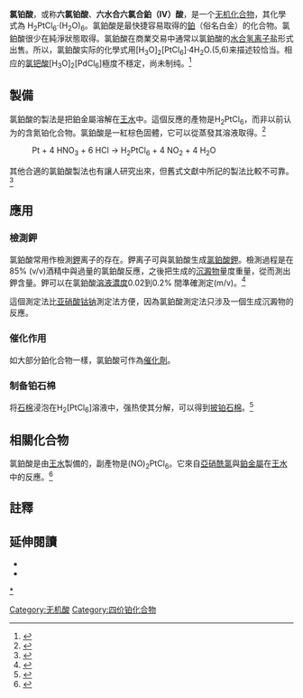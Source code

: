 {{Chembox
| Name = 六水合六氯合鉑(IV)酸
| ImageFile = Chloroplatinic-acid-2D.svg
<!-- | ImageSize = 200px -->
| ImageName = Dihydrogen hexachloroplatinate (IV) hexahydrate
| IUPACName = Dihydrogen hexachloroplatinate (IV)<br /> hexahydrate<!-- e.g. Iron(II) chloride -->
| OtherNames = 氯鉑酸；六氯鉑酸；六氯合鉑(IV)酸；六氯鉑(IV)酸
<!-- e.g. Ferrous chloride etc, + linked mineral names -->
| Section1 = {{Chembox Identifiers
| CASNo = 16941-12-1
| CASNo_Ref = {{cascite|correct|CAS}}
| RTECS = TP1510000
| ChemSpiderID_Ref = {{chemspidercite|correct|chemspider}}| ChemSpiderID = 55731
| PubChem = 61859
| UNII_Ref = {{fdacite|correct|FDA}}| UNII = Q65224GJ7F
| InChI = 1/6ClH.Pt/h6*1H;/q;;;;;;+4/p-4/rCl6Pt/c1-7(2,3,4,5)6/q-2/p+2
| SMILES = [H+].[H+].Cl[Pt-2](Cl)(Cl)(Cl)(Cl)Cl
| InChIKey = GBFHNZZOZWQQPA-DUMOQKOKAQ
| StdInChI_Ref = {{stdinchicite|correct|chemspider}}| StdInChI = 1S/6ClH.Pt/h6*1H;/q;;;;;;+4/p-4
| StdInChIKey_Ref = {{stdinchicite|correct|chemspider}}| StdInChIKey = GBFHNZZOZWQQPA-UHFFFAOYSA-J
| EINECS = 241-010-7
}}
| Section2 = {{Chembox Properties
| Formula = H<sub>2</sub>PtCl<sub>6</sub>·(H<sub>2</sub>O)<sub>6</sub>
| MolarMass = 517.891 
| Appearance = 紅棕色固體
| Density = （固體） 2.431
| Solubility = 高度易溶
| MeltingPt = 60 °C (333 K)
| BoilingPt = 分解
| pKa = 
}}
| Section3 = {{Chembox Structure
| Coordination = 八面体
| CrystalStruct = 反萤石
| Dipole = 0 [[德拜|D]]
}}
| Section7 = {{Chembox Hazards
| ExternalMSDS = [http://ptcl.chem.ox.ac.uk/MSDS/DI/dihydrogen_hexachloroplatinate_IV_hexahydrate.html 英文MSDS]
| NFPA-H = 3
| NFPA-F =
| NFPA-R =
| RPhrases = {{R34}}, {{R42}}, {{R43}}
| SPhrases = {{S22}}, {{S26}}, {{S36/37/39}}, {{S45}}
}}
| Section8 = {{Chembox Related
| OtherAnions = H<sub>2</sub>PdCl<sub>6</sub> [[六氯合鈀酸|六氯合鈀酸]]
| OtherCations = K<sub>2</sub>PtCl<sub>6</sub> [[六氯合鉑酸鉀|六氯合鉑酸鉀]]<br />K<sub>2</sub>PtCl<sub>4</sub> [[四氯合鉑酸鉀|四氯合鉑酸鉀]]<br />(NH<sub>4</sub>)<sub>2</sub>PtCl<sub>6</sub> [[六氯合鉑酸銨|六氯合鉑酸銨]]<br /> Rb<sub>2</sub>PtCl<sub>6</sub> [[六氯合鉑酸銣|六氯合鉑酸銣]]<br />Cs<sub>2</sub>PtCl<sub>6</sub> [[六氯合鉑酸銫|六氯合鉑酸銫]]
| Function = 
| OtherFunctn = 
 }}
}}
'''氯铂酸'''，或称'''六氯铂酸'''、'''六水合六氯合鉑（IV）酸'''，是一个[[无机化合物|无机化合物]]，其化學式為 H<sub>2</sub>PtCl<sub>6</sub>·(H<sub>2</sub>O)<sub>6</sub>。氯鉑酸是最快捷容易取得的[[鉑|鉑]]（俗名白金）的化合物。氯鉑酸很少在純淨狀態取得。氯鉑酸在商業交易中通常以氯鉑酸的[[水合氢离子|水合氢离子]]盐形式出售。所以，氯鉑酸实际的化學式用[H<sub>3</sub>O]<sub>2</sub>[PtCl<sub>6</sub>]·4H<sub>2</sub>O.(5,6)来描述较恰当。相应的[[氯钯酸|氯钯酸]][H<sub>3</sub>O]<sub>2</sub>[PdCl<sub>6</sub>]極度不穩定，尚未制纯。<ref>{{Cite book|url=http://search.ebscohost.com/login.aspx?direct=true&scope=site&db=nlebk&db=nlabk&AN=33994|date=1997|isbn=978-0-585-37339-3|oclc=48138330|language=en|first=N. N|last=Greenwood|first2=A|last2=Earnshaw|title=Chemistry of the elements}}</ref>

==製備==
氯鉑酸的製法是把鉑金屬溶解在[[王水|王水]]中。這個反應的產物是H<sub>2</sub>PtCl<sub>6</sub>，而非以前认为的含氮铂化合物。氯鉑酸是一紅棕色固體，它可以從蒸發其溶液取得。<ref>{{Cite book|chapter=Ammonium Hexachloroplatinate(IV)|first=George B.|editor-first=S. Y.|last3=Zatko|first3=David A.|last2=Thurner|first2=Joseph J.|last=Kauffman|doi=10.1002/9780470132401.ch51|title=Inorganic Syntheses|pages=182–185|isbn=978-0-470-13240-1|location=Hoboken, NJ, USA|date=2007-01-05|publisher=[[約翰威立|John Wiley & Sons, Inc.]]|url=https://onlinelibrary.wiley.com/doi/10.1002/9780470132401.ch51|editor-last=Tyree|access-date=2021-10-12|archive-date=2021-10-29|archive-url=https://web.archive.org/web/20211029105949/https://onlinelibrary.wiley.com/doi/10.1002/9780470132401.ch51|dead-url=no}}</ref>

: Pt + 4 HNO<sub>3</sub> + 6 HCl → H<sub>2</sub>PtCl<sub>6</sub> + 4 NO<sub>2</sub> + 4 H<sub>2</sub>O

其他合適的氯鉑酸製法也有讓人研究出來，但舊式文獻中所記的製法比較不可靠。<ref>{{Cite journal|title=THE PREPARATION OF HYDROCHLOROPLATINIC ACID BY MEANS OF HYDROGEN PEROXIDE.|url=https://pubs.acs.org/doi/abs/10.1021/ja02249a011|last=Rudnick|first=Paul|last2=Cooke|first2=R. D.|date=1917-04|journal=[[美国化学会志|Journal of the American Chemical Society]]|issue=4|doi=10.1021/ja02249a011|volume=39|pages=633–635|language=en|issn=0002-7863|access-date=2021-10-12|archive-date=2021-10-27|archive-url=https://web.archive.org/web/20211027193545/https://pubs.acs.org/doi/abs/10.1021/ja02249a011|dead-url=no}}</ref>

==應用==
===檢測鉀===
氯鉑酸常用作檢測[[鉀|鉀]]离子的存在。鉀离子可與氯鉑酸生成[[氯鉑酸鉀|氯鉑酸鉀]]。檢測過程是在85% (v/v)酒精中與過量的氯鉑酸反應，之後把生成的[[沉淀|沉澱物]]量度重量，從而測出鉀含量。鉀可以在氯鉑酸[[溶液|溶液]][[濃度|濃度]]0.02到0.2% 間準確測定(m/v)。<ref>{{Cite journal|title=The Separation and Determination of the Alkali Metals Using Perchloric Acid. V. Perchloric Acid and Chloroplatinic Acid in the Determination of Small Amounts of Potassium in the Presence of Large Amounts of Sodium|url=https://pubs.acs.org/doi/abs/10.1021/ja01337a007|last=Smith|first=G. Frederick|last2=Gring|first2=J. L.|date=1933-10|journal=[[美国化学会志|Journal of the American Chemical Society]]|issue=10|doi=10.1021/ja01337a007|volume=55|pages=3957–3961|language=en|issn=0002-7863|access-date=2021-10-12|archive-date=2021-10-27|archive-url=https://web.archive.org/web/20211027195207/https://pubs.acs.org/doi/abs/10.1021/ja01337a007|dead-url=no}}</ref>

這個測定法比[[亚硝酸钴钠|亚硝酸钴钠]]測定法方便，因為氯鉑酸測定法只涉及一個生成沉澱物的反應。

===催化作用===
如大部分鉑化合物一樣，氯鉑酸可作為[[催化劑|催化劑]]。
===制备铂石棉===
将[[石棉|石棉]]浸泡在H<sub>2</sub>[PtCl<sub>6</sub>]溶液中，强热使其分解，可以得到[[披铂石棉|披铂石棉]]。<ref>{{Cite book|url=https://www.worldcat.org/title/wu-ji-hua-xue/oclc/769052742|publisher=高等教育出版社|date=1995|location=北京|isbn=978-7-04-005188-9|oclc=769052742|last=庞锡涛|last2=王振民|last3=刘长让|title=无机化学|access-date=2021-10-12|archive-date=2021-10-29|archive-url=https://web.archive.org/web/20211029230550/https://www.worldcat.org/title/wu-ji-hua-xue/oclc/769052742|dead-url=no}}</ref>

==相關化合物==
氯鉑酸是由[[王水|王水]]製備的，副產物是(NO)<sub>2</sub>PtCl<sub>6</sub>。它來自[[亞硝酰氯|亞硝酰氯]]與[[鉑|鉑]][[金屬|金屬]]在[[王水|王水]]中的反應。<ref>{{Cite book|chapter=Nitrosyl Hexachloroplatinate(IV)|title=Inorganic Syntheses|url=https://onlinelibrary.wiley.com/doi/10.1002/9780470132555.ch63|publisher=John Wiley & Sons, Inc.|date=2007-01-05|location=Hoboken, NJ, USA|isbn=978-0-470-13255-5|pages=217–220|doi=10.1002/9780470132555.ch63|first=Richard T.|last=Moravek|first2=George B.|last2=Kauffman|first3=Tariq|last3=Mahmood|editor-first=Jean'ne M.|editor-last=Shreeve|access-date=2021-10-12|archive-date=2021-10-29|archive-url=https://web.archive.org/web/20211029114351/https://onlinelibrary.wiley.com/doi/10.1002/9780470132555.ch63|dead-url=no}}</ref>

==註釋==
{{Reflist}}

==延伸閱讀==
* {{Cite journal|title=Thermal decomposition of hexachloroplatinic acid|url=https://pubs.acs.org/doi/abs/10.1021/ic50186a067|last=Schweizer|first=A. E.|last2=Kerr|first2=G. T.|date=1978-08-01|journal=[[无机化学_(期刊)|Inorganic Chemistry]]|issue=8|doi=10.1021/ic50186a067|volume=17|pages=2326–2327|language=en|issn=0020-1669|access-date=2021-10-12|archive-date=2021-10-27|archive-url=https://web.archive.org/web/20211027193517/https://pubs.acs.org/doi/abs/10.1021/ic50186a067|dead-url=no}}
* {{Cite book|url=https://www.worldcat.org/title/inorganic-chemistry/oclc/48056955|publisher=Academic Press ; De Gruyter|date=2001|location=San Diego; Berlin; New York|isbn=978-0-12-352651-9|oclc=48056955|first=Egon|last=Wiberg|first2=Nils|last2=Wiberg|first3=A. F|last3=Holleman|title=Inorganic chemistry|access-date=2021-10-12|archive-date=2021-12-17|archive-url=https://web.archive.org/web/20211217011848/https://www.worldcat.org/title/inorganic-chemistry/oclc/48056955|dead-url=no}}

{{氢化合物}}
{{铂化合物}}
[[category:氯铂酸盐|*]]
[[Category:无机酸|Category:无机酸]]
[[Category:四价铂化合物|Category:四价铂化合物]]